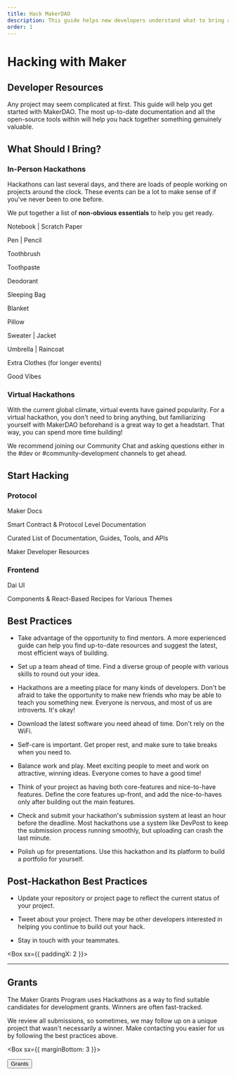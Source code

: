 ```yaml
---
title: Hack MakerDAO
description: This guide helps new developers understand what to bring and how to benefit most from their first hackathon.
order: 1
---
```


# Hacking with Maker

## Developer Resources

Any project may seem complicated at first. This guide will help you get started with MakerDAO. The most up-to-date documentation and all the open-source tools within will help you hack together something genuinely valuable.

## What Should I Bring?

### In-Person Hackathons

Hackathons can last several days, and there are loads of people working on projects around the clock. These events can be a lot to make sense of if you've never been to one before.

We put together a list of **non-obvious essentials** to help you get ready.

<Checklist>

Notebook | Scratch Paper 

Pen | Pencil

Toothbrush 

Toothpaste

Deodorant

Sleeping Bag

Blanket

Pillow

Sweater | Jacket

Umbrella | Raincoat

Extra Clothes (for longer events)

Good Vibes

</Checklist>

### Virtual Hackathons

With the current global climate, virtual events have gained popularity. For a virtual hackathon, you don't need to bring anything, but familiarizing yourself with MakerDAO beforehand is a great way to get a headstart. That way, you can spend more time building!

<Callout>

We recommend joining our <Link to="https://chat.makerdao.com/channel/community-development" icon="rocketchat">Community Chat</Link> and asking questions either in the  <Link to="https://chat.makerdao.com/channel/dev" >#dev</Link> or <Link to="https://chat.makerdao.com/channel/community-development" >#community-development</Link> channels to get ahead.

</Callout>

## Start Hacking

<Column>

<Box>

### Protocol

<List>

<Link to="https://docs.makerdao.com">

Maker Docs

Smart Contract & Protocol Level Documentation

</Link>


<Link to="https://awesome.makerdao.com/#developer-resources">

Curated List of Documentation, Guides, Tools, and APIs

Maker Developer Resources

</Link>

</List>

</Box>

<Box>

### Frontend

<List>

<Link to="https://github.com/makerdao/dai-ui">

Dai UI

Components & React-Based Recipes for Various Themes

</Link>

</List>

</Box>

</Column>

<!-- This was missing a link and such is disabled for the time being -->

<!-- ### Examples

<List>

<Link to="#">

Previous Hacks

The best Maker & DAI Hacks from previous hackathons.

</Link>

</List> -->

## Best Practices

<List>

- Take advantage of the opportunity to find mentors. A more experienced guide can help you find up-to-date resources and suggest the latest, most efficient ways of building.

- Set up a team ahead of time. Find a diverse group of people with various skills to round out your idea.

- Hackathons are a meeting place for many kinds of developers. Don't be afraid to take the opportunity to make new friends who may be able to teach you something new. Everyone is nervous, and most of us are introverts. It's okay!

- Download the latest software you need ahead of time. Don't rely on the WiFi. 

- Self-care is important. Get proper rest, and make sure to take breaks when you need to.

- Balance work and play. Meet exciting people to meet and work on attractive, winning ideas. Everyone comes to have a good time!

- Think of your project as having both core-features and nice-to-have features. Define the core features up-front, and add the nice-to-haves only after building out the main features.

- Check and submit your hackathon's submission system at least an hour before the deadline. Most hackathons use a system like DevPost to keep the submission process running smoothly, but uploading can crash the last minute.

- Polish up for presentations. Use this hackathon and its platform to build a portfolio for yourself.

</List>

## Post-Hackathon Best Practices

<List>

- Update your repository or project page to reflect the current status of your project.

- Tweet about your project. There may be other developers interested in helping you continue to build out your hack.

- Stay in touch with your teammates.

</List>

<Box sx={{ paddingX: 2 }}>

---

</Box>

<Tout alt image>

<Box>

## Grants

The Maker Grants Program uses Hackathons as a way to find suitable candidates for development grants. Winners are often fast-tracked.

We review all submissions, so sometimes, we may follow up on a unique project that wasn't necessarily a winner. Make contacting you easier for us by following the best practices above.

<Box sx={{ marginBottom: 3 }}>

<Button to="/funding/grants/">Grants</Button>

</Box>

</Box>

</Tout>
